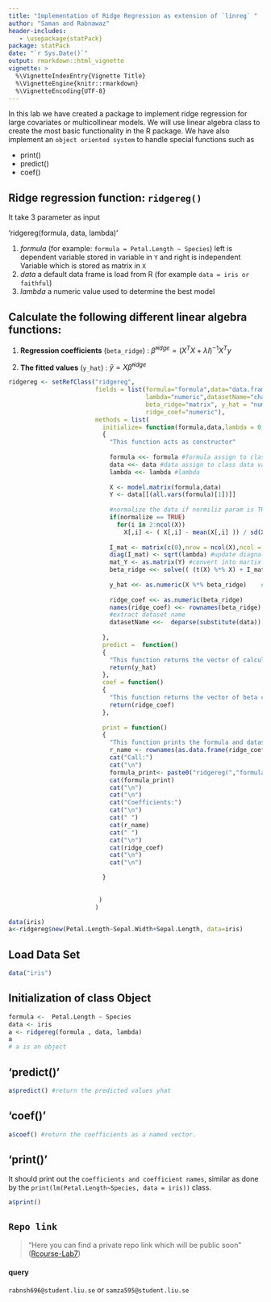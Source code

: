 ```yaml
---
title: "Implementation of Ridge Regression as extension of `linreg` "
author: "Saman and Rabnawaz"
header-includes:
   - \usepackage{statPack}
package: statPack
date: "`r Sys.Date()`"
output: rmarkdown::html_vignette
vignette: >
  %\VignetteIndexEntry{Vignette Title}
  %\VignetteEngine{knitr::rmarkdown}
  %\VignetteEncoding{UTF-8}
---
```


In this lab we have created a package to implement ridge regression for large covariates or multicollinear models. We will use linear algebra class to create the most basic functionality in the R package. We have also implement an `object oriented system` to handle special functions such as

- print() 
- predict()
- coef() 


## Ridge regression function: `ridgereg()`

It take 3 parameter as input 

'ridgereg(formula, data, lambda)' 

1. *formula* (for example: `formula = Petal.Length ~ Species`)
  left is dependent variable stored in variable in `Y` and right is independent Variable which is stored as matrix in `X`
2. *data* a default data frame is load from R (for example `data = iris or faithful`)
3. *lambda* a numeric value used to determine the best model

## Calculate the following different linear algebra functions:

1. **Regression coefficients** (`beta_ridge`) : $\hat{\beta}^{ridge}= (X^TX + {\lambda}I)^{-1}X^Ty$

2. **The fitted values** (`y_hat`) : $\hat{y}= X\hat{\beta}^{ridge}$



```r

ridgereg <- setRefClass("ridgereg", 
                        fields = list(formula="formula",data="data.frame",
                                      lambda="numeric",datasetName="character", 
                                      beta_ridge="matrix", y_hat = "numeric",
                                      ridge_coef="numeric"),
                        methods = list(
                          initialize= function(formula,data,lambda = 0, normalize = FALSE)
                          {
                            "This function acts as constructor"
                            
                            formula <<- formula #formula assign to class formula variable
                            data <<- data #data assign to class data variable
                            lambda <<- lambda #lambda 
                            
                            X <- model.matrix(formula,data)
                            Y <- data[[(all.vars(formula)[1])]]
                            
                            #normalize the data if normiliz param is TRUE
                            if(normalize == TRUE)
                              for(i in 2:ncol(X))
                                X[,i] <- ( X[,i] - mean(X[,i] )) / sd(X[,i] )
                      
                            I_mat <- matrix(c(0),nrow = ncol(X),ncol = ncol(X)) #create a identity Matrix
                            diag(I_mat) <- sqrt(lambda) #update diagnal of lambda matrix of I_mat
                            mat_Y <- as.matrix(Y) #convert into martix
                            beta_ridge <<- solve(( (t(X) %*% X) + I_mat)) %*% (t(X) %*% mat_Y ) #calculate beta Ridge
      
                            y_hat <<- as.numeric(X %*% beta_ridge)    #y_hat calculate
                            
                            ridge_coef <<- as.numeric(beta_ridge)
                            names(ridge_coef) <<- rownames(beta_ridge)
                            #extract dataset name 
                            datasetName <<-  deparse(substitute(data))  
    
                          },
                          predict =  function()
                          {
                            "This function returns the vector of calculated fitted values"
                            return(y_hat)
                          },
                          coef = function()
                          {
                            "This function returns the vector of beta coefficients  "
                            return(ridge_coef)
                          },
                          
                          print = function()
                          {
                            "This function prints the formula and dataset name as well as the calculated coefficients"
                            r_name <- rownames(as.data.frame(ridge_coef))
                            cat("Call:")
                            cat("\n")
                            formula_print<- paste0("ridgereg(","formula = ",formula[2]," ",formula[1]," ",formula[3],", ","data = ",datasetName,")",sep="")
                            cat(formula_print)
                            cat("\n")
                            cat("\n")
                            cat("Coefficients:")
                            cat("\n")
                            cat(" ")
                            cat(r_name)
                            cat(" ")
                            cat("\n")
                            cat(ridge_coef)
                            cat("\n")
                            cat("\n")

                          }
                          
                          
                         )
                        ) 

data(iris)                        
a<-ridgereg$new(Petal.Length~Sepal.Width+Sepal.Length, data=iris)

```

## Load Data Set
```r
data("iris")
```


## Initialization of class Object
```r
formula <-  Petal.Length ~ Species
data <- iris
a <- ridgereg(formula , data, lambda)
a
# a is an object 
```


## 'predict()'

```r
a$predict() #return the predicted values yhat
```


## 'coef()'

```r
a$coef() #return the coefficients as a named vector.
```

## 'print()'
It should print out the `coefficients and coefficient names`, similar as done by the `print(lm(Petal.Length~Species, data = iris))` class.

```r
a$print()
```










## `Repo link`

> "Here you can find a private repo link which will be public soon"
([Rcourse-Lab7](https://github.com/rjkhan/RCourse-lab7))

#### query
`rabnsh696@student.liu.se` or `samza595@student.liu.se` 
